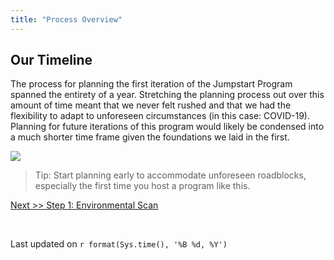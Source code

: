 ```yaml
---
title: "Process Overview"
---
```


## Our Timeline ##

The process for planning the first iteration of the Jumpstart Program spanned the entirety of a year. Stretching the planning process out over this amount of time meant that we never felt rushed and that we had the flexibility to adapt to unforeseen circumstances (in this case: COVID-19). Planning for future iterations of this program would likely be condensed into a much shorter time frame given the foundations we laid in the first. 

![](./images/timeline.png)

> Tip: Start planning early to accommodate unforeseen roadblocks, especially the first time you host a program like this.

[Next >> Step 1: Environmental Scan](https://ncsu-libraries.github.io/jumpstart-framework/environmental_scan.html)

<br>

Last updated on `r format(Sys.time(), '%B %d, %Y')`